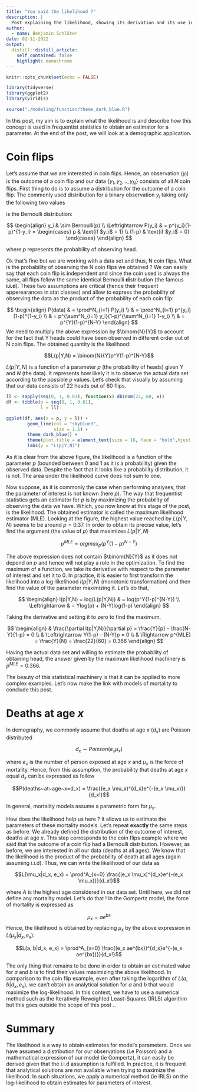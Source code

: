 ```yaml
---
title: "You said the likelihood ?"
description: |
  Post explaining the likelihood, showing its derivation and its use in a demographic context. 
author:
  - name: Benjamin Schlüter
date: 02-11-2022
output:
  distill::distill_article:
    self_contained: false
    highlight: monochrome
---
```


```r
knitr::opts_chunk$set(echo = FALSE)
```

```r
library(tidyverse)
library(ggplot2)
library(viridis)

source("./modeling/function/theme_dark_blue.R")
```


In this post, my aim is to explain what the likelihood is and describe how this concept is used in frequentist statistics to obtain an estimator for a parameter. At the end of the post, we will look at a demographic application.

# Coin flips

Let's assume that we are interested in coin flips. Hence, an observation ($y_i$) is the outcome of a coin flip and our data $\{y_1, y_2, .., y_N\}$ consists of all $N$ coin flips. First thing to do is to assume a distribution for the outcome of a coin flip. The commonly used distribution for a binary observation $y_i$ taking only the following two values

\begin{equation}
  y_{i} =
    \begin{cases}
      1 & \text{if head}\\
      0 & \text{if tail}
    \end{cases}       
\end{equation}

is the Bernoulli distribution:

$$
\begin{align}
y_i & \sim Bernoulli(p) \\
\Leftrightarrow P(y_i) &  = p^{y_i}(1-p)^{1-y_i} = \begin{cases} 
p & \text{if $y_i$ = 1} \\
(1-p) & \text{if $y_i$ = 0} \end{cases}
\end{align}
$$

where $p$ represents the probability of observing head.


Ok that's fine but we are working with a data set and thus, N coin flips. What is the probability of observing the N coin flips we obtained ? We can easily say that each coin flip is **i**ndependent and since the coin used is always the same, all flips follow the same **i**dentical Bernoulli **d**istribution (the famous **i.i.d**). These two assumptions are critical (hence their frequent apperearances in stat classes) and allow to express the probability of observing the data as the product of the probability of each coin flip:

$$
\begin{align}
P(data) & = \prod^N_{i=1} P(y_i) \\
& = \prod^N_{i=1} p^{y_i}(1-p)^{1-y_i} \\
& = p^{\sum^N_{i=1} y_i}(1-p)^{\sum^N_{i=1} 1-y_i} \\
& = p^{Y}(1-p)^{N-Y} 
\end{align}
$$
We need to multiply the above expression by $\binom{N}{Y}$ to account for the fact that Y heads could have been observed in different order out of N coin flips. The obtained quantity is the likelihood: 

$$L(p|Y,N) = \binom{N}{Y}p^Y(1-p)^{N-Y}$$

$L(p|Y,N)$ is a function of a parameter $p$ (the probability of heads) given $Y$ and $N$ (the  data). It represents how likely it is to observe the actual data set according to the possible $p$ values. Let's check that visually by assuming that our data consists of 22 heads out of 60 flips.


```r
ll <- sapply(seq(0, 1, 0.01), function(x) dbinom(22, 60, x))
df <- tibble(p = seq(0, 1, 0.01),
             l = ll)

ggplot(df, aes(x = p, y = l)) +
        geom_line(col = "skyblue3",
                  size = 1.5) +
        theme_dark_blue() +
        theme(plot.title = element_text(size = 16, face = "bold",hjust = 0.5)) +
        labs(y = "L(p|Y,N)")
```

As it is clear from the above figure, the likelihood is a function of the parameter $p$ (bounded between 0 and 1 as it is a probability) given the observed data. Despite the fact that it looks like a probability distribution, it is not. The area under the likelihood curve does not sum to one.

Now suppose, as it is commonly the case when performing analyses, that the parameter of interest is not known (here $p$). The way that frequentist statistics gets an estimator for $p$ is by maximizing the probability of observing the data we have. Which, you now know at this stage of the post, is the likelihood. The obtained estimator is called the maximum likelihood estimator (MLE). Looking at the figure, the highest value reached by $L(p|Y,N)$ seems to be around $p=0.37$. In order to obtain its precise value, let's find the argument (the value of $p$) that maximizes $L(p|Y,N)$

$$p^{MLE} = argmax_p(p^Y(1-p)^{N-Y})$$

The above expression does not contain $\binom{N}{Y}$ as it does not depend on $p$ and hence will not play a role in the optimization. To find the maximum of a function, we take its derivative with respect to the parameter of interest and set it to 0. In practice, it is easier to first transform the likelihood into a log-likelihood $l(p|Y,N)$ (monotonic transformation) and then find the value of the parameter maximizing it. Let's do that,


$$
\begin{align}
l(p|Y,N) = log(L(p|Y,N)) & = log(p^Y(1-p)^{N-Y}) \\
\Leftrightarrow  & = Ylog(p) + (N-Y)log(1-p) 
\end{align}
$$

Taking the derivative and setting it to zero to find the maximum,

$$
\begin{align}
& \frac{\partial l(p|Y,N)}{\partial p} = \frac{Y}{p} - \frac{N-Y}{1-p} = 0 \\
& \Leftrightarrow Y(1-p) - (N-Y)p = 0 \\
& \Rightarrow p^{MLE} = \frac{Y}{N} = \frac{22}{60} = 0.366
\end{align}
$$

Having the actual data set and willing to estimate the probability of obtaining head, the answer given by the maximum likelihood machinery is $p^{MLE}=0.366$.

The beauty of this statistical machinery is that it can be applied to more complex examples. Let's now make the link with models of mortality to conclude this post. 




# Deaths at age $x$

In demography, we commonly assume that deaths at age $x$ ($d_x$) are Poisson distributed

$$d_x \sim Poisson(e_x \mu_x)$$

where $e_x$ is the number of person exposed at age $x$ and $\mu_x$ is the force of mortality. Hence, from this assumption, the probability that deaths at age $x$ equal $d_x$ can be expressed as follow

$$P(deaths~at~age~x=d_x) = \frac{(e_x \mu_x)^{d_x}e^{-(e_x \mu_x)}}{d_x!}$$


In general, mortality models assume a parametric form for $\mu_x$. 

How does the likelihood help us here ? It allows us to estimate the parameters of these mortality models. Let's repeat **exactly** the same steps as before. We already defined the distribution of the outcome of interest, deaths at age $x$. This step corresponds to the coin flips example where we said that the outcome of a coin flip had a Bernoulli distribution. However, as before, we are interested in all our data (deaths at all ages). We know that the likelihood is the product of the probability of death at all ages (again assuming i.i.d). Thus, we can write the likelihood of our data as

$$L(\mu_x|d_x, e_x) = \prod^A_{x=0} \frac{(e_x \mu_x)^{d_x}e^{-(e_x \mu_x)}}{d_x!}$$

where $A$ is the highest age considered in our data set. Until here, we did not define any mortality model. Let's do that ! In the Gompertz model, the force of mortality is expressed as

$$\mu_x = ae^{bx}$$
Hence, the likelihood is obtained by replacing $\mu_x$ by the above expression in $L(\mu_x|d_x, e_x)$:

$$L(a, b|d_x, e_x) = \prod^A_{x=0} \frac{(e_x ae^{bx})^{d_x}e^{-(e_x ae^{bx})}}{d_x!}$$

The only thing that remains to be done in order to obtain an estimated value for $a$ and $b$ is to find their values maximizing the above likelihood. In comparison to the coin flip example, even after taking the logarithm of $L(a, b|d_x, e_x)$, we can't obtain an analytical solution for $a$ and $b$ that would maximize the log-likelihood. In this context, we have to use a numerical method such as the Iteratively Reweighted Least-Squares (IRLS) algorithm but this goes outside the scope of this post ..



# Summary

The likelihood is a way to obtain estimates for model's parameters. Once we have assumed a distribution for our observations (i.e Poisson) and a mathematical expression of our model (ie Gompertz), it can easily be derived given that the i.i.d assumption is fulfilled. In practice, it is frequent that analytical solutions are not available when trying to maximize the likelihood.  In such situations, we apply a numerical method (ie IRLS) on the log-likelihood to obtain estimates for parameters of interest.